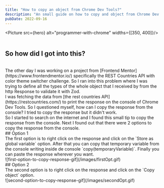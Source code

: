 ```yaml
---
title: "How to copy an object from Chrome Dev Tools?"
description: "An small guide on how to copy and object from Chrome Dev Tools."
pubDate: 2022-09-16
---
```



<Picture  src={hero} alt="programmer-with-chrome" widths={[350, 400]}/>
<br/>
<br/>
## So how did I got into this?
<br/>
The other day I was working on a project from [Frontend Mentor](https://www.frontendmentor.io/) specifically 
the REST Countries API with color theme switcher challenge. So I ran into this problem where I was trying to 
define all the types of the whole object that I received by from the http Response to validate it with Zod. 
<br/>
I was fetching the data from [the rest countries API](https://restcountries.com/) to print the response on 
the console of Chrome Dev Tools. So I questioned myself, how can I copy the response from the console? 
I tried to copy the response but it didn't work.
<br/>
So I started to search on the internet and I found this small tip to copy the response from the console. Next I found out
that there were 2 options to copy the response from the console.
<br/>
## Option 1
<br/>
The first option is to right click on the response and click on the `Store as global variable` option. After that you can
copy that temporary variable from the console writing inside de console `copy(temporaryVariable)`. Finally you can paste
the response wherever you want.
<br/>
![first-option-to-copy-response-gif](/images/firstOpt.gif)
<br/>
## Option 2
<br/>
The second option is to right click on the response and click on the `Copy object` option. 
<br/>
![second-option-to-copy-response-gif](/images/secondOpt.gif)
